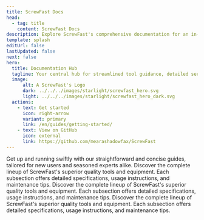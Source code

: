 ```yaml
---
title: ScrewFast Docs
head:
  - tag: title
    content: ScrewFast Docs
description: Explore ScrewFast's comprehensive documentation for an in-depth look at our premium tools and construction services. 
template: splash
editUrl: false
lastUpdated: false
next: false
hero:
  title: Documentation Hub
  tagline: Your central hub for streamlined tool guidance, detailed service docs, and project support.
  image:
      alt: A ScrewFast's Logo
      dark: ../../../images/starlight/screwfast_hero.svg
      light: ../../../images/starlight/screwfast_hero_dark.svg
  actions:
    - text: Get started
      icon: right-arrow
      variant: primary
      link: /en/guides/getting-started/
    - text: View on GitHub
      icon: external
      link: https://github.com/mearashadowfax/ScrewFast
---
```


<CardGrid stagger>

  <Card title="Quick Start Guides" icon="document">
    Get up and running swiftly with our straightforward and concise guides, tailored for new users and seasoned experts alike.
  </Card>

  <Card title="Tools & Equipment" icon="seti:eslint">
    Discover the complete lineup of ScrewFast's superior quality tools and equipment. Each subsection offers detailed specifications, usage instructions, and maintenance tips.
  </Card>

   <Card title="Construction Services" icon="seti:puppet">
    Discover the complete lineup of ScrewFast's superior quality tools and equipment. Each subsection offers detailed specifications, usage instructions, and maintenance tips.
  </Card>

   <Card title="Advanced Topics" icon="seti:terraform">
    Discover the complete lineup of ScrewFast's superior quality tools and equipment. Each subsection offers detailed specifications, usage instructions, and maintenance tips.
  </Card>
</CardGrid>
